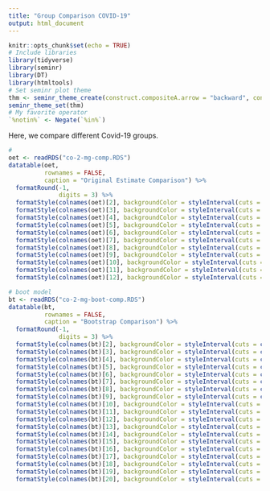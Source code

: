 ```yaml
---
title: "Group Comparison COVID-19"
output: html_document
---
```


```r
knitr::opts_chunk$set(echo = TRUE)
# Include libraries
library(tidyverse)
library(seminr)
library(DT)
library(htmltools)
# Set seminr plot theme
thm <- seminr_theme_create(construct.compositeA.arrow = "backward", construct.compositeA.use_weights = FALSE, plot.adj = TRUE)
seminr_theme_set(thm)
# My favorite operator
`%notin%` <- Negate(`%in%`)
```

Here, we compare different Covid-19 groups.


```r
# 
oet <- readRDS("co-2-mg-comp.RDS")
datatable(oet,
          rownames = FALSE,
          caption = "Original Estimate Comparison") %>% 
  formatRound(-1,
              digits = 3) %>%
  formatStyle(colnames(oet)[2], backgroundColor = styleInterval(cuts = c(-(round(max(abs(oet[,2])), digits = 3)-0.001),round(max(abs(oet[,2])), digits = 3)-0.001), values = c('#add8e6', '#00','#add8e6'))) %>%
  formatStyle(colnames(oet)[3], backgroundColor = styleInterval(cuts = c(-(round(max(abs(oet[,3])), digits = 3)-0.001),round(max(abs(oet[,3])), digits = 3)-0.001), values = c('#add8e6', '#00','#add8e6'))) %>%
  formatStyle(colnames(oet)[4], backgroundColor = styleInterval(cuts = c(-(round(max(abs(oet[,4])), digits = 3)-0.001),round(max(abs(oet[,4])), digits = 3)-0.001), values = c('#add8e6', '#00','#add8e6'))) %>%
  formatStyle(colnames(oet)[5], backgroundColor = styleInterval(cuts = c(-(round(max(abs(oet[,5])), digits = 3)-0.001),round(max(abs(oet[,5])), digits = 3)-0.001), values = c('#add8e6', '#00','#add8e6'))) %>%
  formatStyle(colnames(oet)[6], backgroundColor = styleInterval(cuts = c(-(round(max(abs(oet[,6])), digits = 3)-0.001),round(max(abs(oet[,6])), digits = 3)-0.001), values = c('#add8e6', '#00','#add8e6'))) %>%
  formatStyle(colnames(oet)[7], backgroundColor = styleInterval(cuts = c(-(round(max(abs(oet[,7])), digits = 3)-0.001),round(max(abs(oet[,7])), digits = 3)-0.001), values = c('#add8e6', '#00','#add8e6'))) %>%
  formatStyle(colnames(oet)[8], backgroundColor = styleInterval(cuts = c(-(round(max(abs(oet[,8])), digits = 3)-0.001),round(max(abs(oet[,8])), digits = 3)-0.001), values = c('#add8e6', '#00','#add8e6'))) %>%
  formatStyle(colnames(oet)[9], backgroundColor = styleInterval(cuts = c(-(round(max(abs(oet[,9])), digits = 3)-0.001),round(max(abs(oet[,9])), digits = 3)-0.001), values = c('#add8e6', '#00','#add8e6'))) %>%
  formatStyle(colnames(oet)[10], backgroundColor = styleInterval(cuts = c(-(round(max(abs(oet[,10])), digits = 3)-0.001),round(max(abs(oet[,10])), digits = 3)-0.001), values = c('#add8e6', '#00','#add8e6'))) %>%
  formatStyle(colnames(oet)[11], backgroundColor = styleInterval(cuts = c(-(round(max(abs(oet[,11])), digits = 3)-0.001),round(max(abs(oet[,11])), digits = 3)-0.001), values = c('#add8e6', '#00','#add8e6'))) %>%
  formatStyle(colnames(oet)[12], backgroundColor = styleInterval(cuts = c(-(round(max(abs(oet[,12])), digits = 3)-0.001),round(max(abs(oet[,12])), digits = 3)-0.001), values = c('#add8e6', '#00','#add8e6')))
```


```r
# boot model
bt <- readRDS("co-2-mg-boot-comp.RDS")
datatable(bt,
          rownames = FALSE,
          caption = "Bootstrap Comparison") %>% 
  formatRound(-1,
              digits = 3) %>%
  formatStyle(colnames(bt)[2], backgroundColor = styleInterval(cuts = c(-(round(max(abs(bt[,2])), digits = 3)-0.001),round(max(abs(bt[,2])), digits = 3)-0.001), values = c('#add8e6', '#00','#add8e6'))) %>%
  formatStyle(colnames(bt)[3], backgroundColor = styleInterval(cuts = c(-(round(max(abs(bt[,3])), digits = 3)-0.001),round(max(abs(bt[,3])), digits = 3)-0.001), values = c('#add8e6', '#00','#add8e6'))) %>%
  formatStyle(colnames(bt)[4], backgroundColor = styleInterval(cuts = c(-(round(max(abs(bt[,4])), digits = 3)-0.001),round(max(abs(bt[,4])), digits = 3)-0.001), values = c('#add8e6', '#00','#add8e6'))) %>%
  formatStyle(colnames(bt)[5], backgroundColor = styleInterval(cuts = c(-(round(max(abs(bt[,5])), digits = 3)-0.001),round(max(abs(bt[,5])), digits = 3)-0.001), values = c('#add8e6', '#00','#add8e6'))) %>%
  formatStyle(colnames(bt)[6], backgroundColor = styleInterval(cuts = c(-(round(max(abs(bt[,6])), digits = 3)-0.001),round(max(abs(bt[,6])), digits = 3)-0.001), values = c('#add8e6', '#00','#add8e6'))) %>%
  formatStyle(colnames(bt)[7], backgroundColor = styleInterval(cuts = c(-(round(max(abs(bt[,7])), digits = 3)-0.001),round(max(abs(bt[,7])), digits = 3)-0.001), values = c('#add8e6', '#00','#add8e6'))) %>%
  formatStyle(colnames(bt)[8], backgroundColor = styleInterval(cuts = c(-(round(max(abs(bt[,8])), digits = 3)-0.001),round(max(abs(bt[,8])), digits = 3)-0.001), values = c('#add8e6', '#00','#add8e6'))) %>%
  formatStyle(colnames(bt)[9], backgroundColor = styleInterval(cuts = c(-(round(max(abs(bt[,9])), digits = 3)-0.001),round(max(abs(bt[,9])), digits = 3)-0.001), values = c('#add8e6', '#00','#add8e6'))) %>%
  formatStyle(colnames(bt)[10], backgroundColor = styleInterval(cuts = c(-(round(max(abs(bt[,10])), digits = 3)-0.001),round(max(abs(bt[,10])), digits = 3)-0.001), values = c('#add8e6', '#00','#add8e6'))) %>%
  formatStyle(colnames(bt)[11], backgroundColor = styleInterval(cuts = c(-(round(max(abs(bt[,11])), digits = 3)-0.001),round(max(abs(bt[,11])), digits = 3)-0.001), values = c('#add8e6', '#00','#add8e6'))) %>%
  formatStyle(colnames(bt)[12], backgroundColor = styleInterval(cuts = c(-(round(max(abs(bt[,12])), digits = 3)-0.001),round(max(abs(bt[,12])), digits = 3)-0.001), values = c('#add8e6', '#00','#add8e6'))) %>%
  formatStyle(colnames(bt)[13], backgroundColor = styleInterval(cuts = c(-(round(max(abs(bt[,13])), digits = 3)-0.001),round(max(abs(bt[,13])), digits = 3)-0.001), values = c('#add8e6', '#00','#add8e6'))) %>%
  formatStyle(colnames(bt)[14], backgroundColor = styleInterval(cuts = c(-(round(max(abs(bt[,14])), digits = 3)-0.001),round(max(abs(bt[,14])), digits = 3)-0.001), values = c('#add8e6', '#00','#add8e6'))) %>%
  formatStyle(colnames(bt)[15], backgroundColor = styleInterval(cuts = c(-(round(max(abs(bt[,15])), digits = 3)-0.001),round(max(abs(bt[,15])), digits = 3)-0.001), values = c('#add8e6', '#00','#add8e6'))) %>%
  formatStyle(colnames(bt)[16], backgroundColor = styleInterval(cuts = c(-(round(max(abs(bt[,16])), digits = 3)-0.001),round(max(abs(bt[,16])), digits = 3)-0.001), values = c('#add8e6', '#00','#add8e6'))) %>%
  formatStyle(colnames(bt)[17], backgroundColor = styleInterval(cuts = c(-(round(max(abs(bt[,17])), digits = 3)-0.001),round(max(abs(bt[,17])), digits = 3)-0.001), values = c('#add8e6', '#00','#add8e6'))) %>%
  formatStyle(colnames(bt)[18], backgroundColor = styleInterval(cuts = c(-(round(max(abs(bt[,18])), digits = 3)-0.001),round(max(abs(bt[,18])), digits = 3)-0.001), values = c('#add8e6', '#00','#add8e6'))) %>%
  formatStyle(colnames(bt)[19], backgroundColor = styleInterval(cuts = c(-(round(max(abs(bt[,19])), digits = 3)-0.001),round(max(abs(bt[,19])), digits = 3)-0.001), values = c('#add8e6', '#00','#add8e6'))) %>%
  formatStyle(colnames(bt)[20], backgroundColor = styleInterval(cuts = c(-(round(max(abs(bt[,20])), digits = 3)-0.001),round(max(abs(bt[,20])), digits = 3)-0.001), values = c('#add8e6', '#00','#add8e6')))

```


